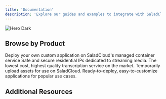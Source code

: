 ```yaml
---
title: 'Documentation'
description: 'Explore our guides and examples to integrate with SaladCloud.'
---
```


<img src="/products/images/gpu-pricing.png" alt="Hero Dark" />

## Browse by Product

<CardGroup cols={2}>
  <Card title="Container Engine (SCE)" icon="docker" href="/products/sce">
    Deploy your own custom application on SaladCloud's managed container service
  </Card>
  <Card title="Salad Gateway Service (SGS)" icon="house-signal" href="/products/sgs">
    Safe and secure residential IPs dedicated to streaming media.
  </Card>
  <Card title="Transcription API" icon="code" href="/products/transcription">
    The lowest cost, highest quality transcription service on the market.
  </Card>
  <Card title="Salad Simple Storage Service (S4)" icon="database" href="/products/s4">
    Temporarily upload assets for use on SaladCloud.
  </Card>
  <Card title="Recipes" icon="rocket" href="/products/recipes">
    Ready-to-deploy, easy-to-customize applications for popular use cases.
  </Card>
</CardGroup>

## Additional Resources

<CardGroup cols={2}>
  <Card title="Security" icon="shield" href="https://salad.com/security" />
  <Card title="Trust Center" icon="building-shield" href="https://trust.salad.com/" />
  <Card title="Terms of Service" icon="scroll" href="https://salad.com/terms/saladcloud" />
  <Card title="Privacy Policy" icon="user-secret" href="https://salad.com/privacy" />
  <Card title="Support" icon="life-ring" href="/support" />
</CardGroup>
